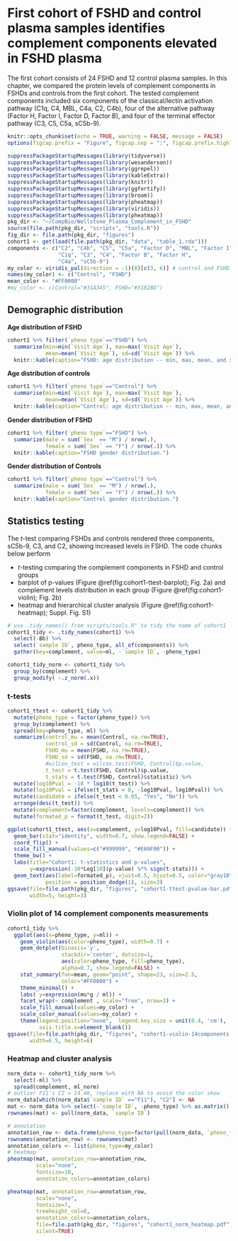 # First cohort of FSHD and control plasma samples identifies complement components elevated in FSHD plasma {#first-cohort}

The first cohort consists of 24 FSHD and 12 control plasma samples.
In this chapter, we compared the protein levels of complement components in  FSHDs and controls from the first cohort.  The tested complement components included six components of the classical/lectin activation pathway (C1q, C4, MBL, C4a, C2, C4b), four of the alternative pathway (Factor H, Factor I, Factor D, Factor B), and four of the terminal effector pathway (C3, C5, C5a, sC5b-9). 

```r
knitr::opts_chunk$set(echo = TRUE, warning = FALSE, message = FALSE)
options(figcap.prefix = "Figure", figcap.sep = ":", figcap.prefix.highlight = "**")
```

```r
suppressPackageStartupMessages(library(tidyverse))
suppressPackageStartupMessages(library(wesanderson))
suppressPackageStartupMessages(library(ggrepel))
suppressPackageStartupMessages(library(kableExtra))
suppressPackageStartupMessages(library(knitr))
suppressPackageStartupMessages(library(ggfortify))
suppressPackageStartupMessages(library(broom))
suppressPackageStartupMessages(library(pheatmap))
suppressPackageStartupMessages(library(viridis))
suppressPackageStartupMessages(library(pheatmap))
pkg_dir <- "~/CompBio/Wellstone_Plasma_Complement_in_FSHD"
source(file.path(pkg_dir, "scripts", "tools.R"))
fig_dir <- file.path(pkg_dir, "figures")
cohort1 <- get(load(file.path(pkg_dir, "data", "table_1.rda")))
components <- c("C2", "C4b", "C5", "C5a", "Factor D", "MBL", "Factor I",
                "C1q", "C3", "C4", "Factor B", "Factor H",
                "C4a", "sC5b-9")
my_color <- viridis_pal(direction = -1)(8)[c(3, 6)] # control and FSHD
names(my_color) <- c("Control", "FSHD")
mean_color <- "#FF0000"
#my_color <- c(Control="#31A345", FSHD="#3182BD")
```

## Demographic distribution

**Age distribution of FSHD**
```r
cohort1 %>% filter(`pheno type`=="FSHD") %>%
  summarise(min=min(`Visit Age`), max=max(`Visit Age`),
            mean=mean(`Visit Age`), sd=sd(`Visit Age`)) %>%
  knitr::kable(caption="FSHD: age distribution -- min, max, mean, and standard deviation. ")
```

**Age distribution of controls**
```r
cohort1 %>% filter(`pheno type`=="Control") %>%
  summarise(min=min(`Visit Age`), max=max(`Visit Age`),
            mean=mean(`Visit Age`), sd=sd(`Visit Age`)) %>%
  knitr::kable(caption="Control: age distribution -- min, max, mean, and standard deviation.")
```

**Gender distribution of FSHD**
```r
cohort1 %>% filter(`pheno type`=="FSHD") %>%
  summarize(male = sum(`Sex` == "M") / nrow(.),
            female = sum(`Sex` == "F") / nrow(.)) %>%
  knitr::kable(caption="FSHD gender distribution.")
```

**Gender distribution of Controls**
```r
cohort1 %>% filter(`pheno type`=="Control") %>%
  summarize(male = sum(`Sex` == "M") / nrow(.),
            female = sum(`Sex` == "F") / nrow(.)) %>%
  knitr::kable(caption="Control gender distribution.")
```

## Statistics testing

The $t$-test comparing FSHDs and controls rendered three components, sC5b-9, C3, and C2, showing increased levels in FSHD. The code chunks below perform  

- $t$-testing comparing the complement components in FSHD and control groups  
- barplot of p-values (Figure \@ref(fig:cohort1-ttest-barplot); Fig. 2a) and complement levels distribution in each group (Figure \@ref(fig:cohort1-violin); Fig. 2b)       
- heatmap and hierarchical cluster analysis (Figure \@ref(fig:cohort1-heatmap); Suppl. Fig. S1)       

```r
# use .tidy_names() from scripts/tools.R" to tidy the name of cohort1
cohort1_tidy <- .tidy_names(cohort1) %>%
  select(-Bb) %>%
  select(`sample ID`, pheno_type, all_of(components)) %>%
  gather(key=complement, value=ml, -`sample ID`, -pheno_type)

cohort1_tidy_norm <- cohort1_tidy %>%
  group_by(complement) %>%
  group_modify( ~.z_norm(.x))
```


### t-tests
```r
cohort1_ttest <- cohort1_tidy %>%
  mutate(pheno_type = factor(pheno_type)) %>%
  group_by(complement) %>%
  spread(key=pheno_type, ml) %>%
  summarize(control_mu = mean(Control, na.rm=TRUE),
            control_sd = sd(Control, na.rm=TRUE),
            FSHD_mu = mean(FSHD, na.rm=TRUE),
            FSHD_sd = sd(FSHD, na.rm=TRUE),
            #wilcox_test = wilcox.test(FSHD, Control)$p.value,
            t_test = t.test(FSHD, Control)$p.value,
            t_stats = t.test(FSHD, Control)$statistic) %>%
  mutate(log10Pval = -10 * log10(t_test)) %>%
  mutate(log10Pval = ifelse(t_stats < 0, -log10Pval, log10Pval)) %>%
  mutate(candidate = ifelse(t_test < 0.05, "Yes", "No")) %>%
  arrange(desc(t_test)) %>%
  mutate(complement=factor(complement, levels=complement)) %>%
  mutate(formated_p = format(t_test, digit=2))
```
```r
ggplot(cohort1_ttest, aes(x=complement, y=log10Pval, fill=candidate)) +
  geom_bar(stat="identity", width=0.7, show.legend=FALSE) +
  coord_flip() +
  scale_fill_manual(values=c("#999999", "#E69F00")) +
  theme_bw() +
  labs(title="Cohort1: t-statistics and p-values", 
       y=expression(-10*Log[10](p-value) %*% sign(t-stats))) +
  geom_text(aes(label=formated_p), vjust=0.5, hjust=0.5, color="gray10",
            position = position_dodge(1), size=3)
ggsave(file=file.path(pkg_dir, "figures", "cohort1-ttest-pvalue-bar.pdf"),
       width=5, height=3)  
```


### Violin plot of 14 complement components measurements


```r
cohort1_tidy %>%
  ggplot(aes(x=pheno_type, y=ml)) +
    geom_violin(aes(color=pheno_type), width=0.7) +
    geom_dotplot(binaxis='y', 
                 stackdir='center', dotsize=1, 
                 aes(color=pheno_type, fill=pheno_type), 
                 alpha=0.7, show.legend=FALSE) +
    stat_summary(fun=mean, geom="point", shape=23, size=2.5,
                 color="#FF0000") +
    theme_minimal() +
    labs( y=expression(mu*g / ml)) +
    facet_wrap(~ complement , scale="free", nrow=3) +
    scale_fill_manual(values=my_color) +
    scale_color_manual(values=my_color) +
    theme(legend.position="none",  legend.key.size = unit(0.4, 'cm'),
          axis.title.x=element_blank())
ggsave(file=file.path(pkg_dir, "figures", "cohort1-violin-14components.pdf"),
       width=6.5, height=6)
```

### Heatmap and cluster analysis
```r
norm_data <- cohort1_tidy_norm %>%
  select(-ml) %>%
  spread(complement, ml_norm)
# outlier F11's C2 = 14.46, replace with NA to avoid the color skew
norm_data[which(norm_data$`sample ID` =="F11"), "C2"] <- NA
mat <- norm_data %>% select(-`sample ID`, -pheno_type) %>% as.matrix()
rownames(mat) <- pull(norm_data, `sample ID`)

# annotation
annotation_row <- data.frame(pheno_type=factor(pull(norm_data, `pheno_type`)))
rownames(annotation_row) <- rownames(mat)
annotation_colors <- list(pheno_type=my_color)
# heatmap
pheatmap(mat, annotation_row=annotation_row,
         scale="none",
         fontsize=10,
         annotation_colors=annotation_colors)
```

```r
pheatmap(mat, annotation_row=annotation_row,
         scale="none",
         fontsize=7, 
         treeheight_col=0,
         annotation_colors=annotation_colors,
         file=file.path(pkg_dir, "figures", "cohort1_norm_heatmap.pdf"),
         silent=TRUE)
```

